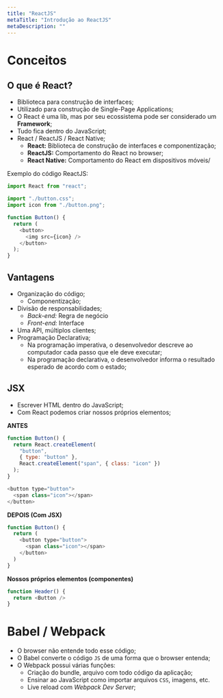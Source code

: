 ```yaml
---
title: "ReactJS"
metaTitle: "Introdução ao ReactJS"
metaDescription: ""
---
```


# Conceitos

## O que é React?

- Biblioteca para construção de interfaces;
- Utilizado para construção de Single-Page Applications;
- O React é uma lib, mas por seu ecossistema pode ser considerado um **Framework**;
- Tudo fica dentro do JavaScript;
- React / ReactJS / React Native;
  - **React:** Biblioteca de construção de interfaces e componentização;
  - **ReactJS:** Comportamento do React no browser;
  - **React Native:** Comportamento do React em dispositivos móveis/

Exemplo do código ReactJS:

```js
import React from "react";

import "./button.css";
import icon from "./button.png";

function Button() {
  return (
    <button>
      <img src={icon} />
    </button>
  );
}
```

## Vantagens

- Organização do código;
  - Componentização;
- Divisão de responsabilidades;
  - _Back-end:_ Regra de negócio
  - _Front-end:_ Interface
- Uma API, múltiplos clientes;
- Programação Declarativa;
  - Na programação imperativa, o desenvolvedor descreve ao computador cada passo que ele deve executar;
  - Na programação declarativa, o desenvolvedor informa o resultado esperado de acordo com o estado;

## JSX

- Escrever HTML dentro do JavaScript;
- Com React podemos criar nossos próprios elementos;

**ANTES**

```js
function Button() {
  return React.createElement(
    "button",
    { type: "button" },
    React.createElement("span", { class: "icon" })
  );
}

<button type="button">
  <span class="icon"></span>
</button>
```

**DEPOIS (Com JSX)**

```js
function Button() {
  return (
    <button type="button">
      <span class="icon"></span>
    </button>
  )
}
```

**Nossos próprios elementos (componentes)**

```js
function Header() {
  return <Button />
}
```

# Babel / Webpack

- O browser não entende todo esse código;
- O Babel converte o código `JS` de uma forma que o browser entenda;
- O Webpack possui várias funções:
  - Criação do bundle, arquivo com todo código da aplicação;
  - Ensinar ao JavaScript como importar arquivos `CSS`, imagens, etc.
  - Live reload com _Webpack Dev Server_;